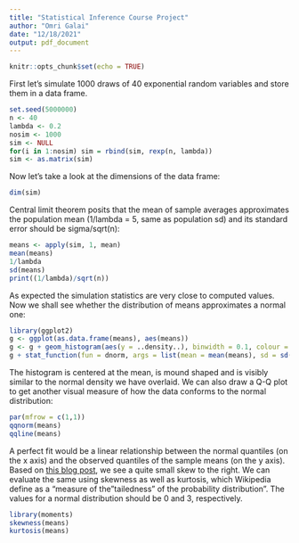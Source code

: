 ```yaml
---
title: "Statistical Inference Course Project"
author: "Omri Galai"
date: "12/18/2021"
output: pdf_document
---
```


```r
knitr::opts_chunk$set(echo = TRUE)
```
First let's simulate 1000 draws of 40 exponential random variables and store them in a data frame.
```r
set.seed(5000000)
n <- 40
lambda <- 0.2
nosim <- 1000
sim <- NULL
for(i in 1:nosim) sim = rbind(sim, rexp(n, lambda))
sim <- as.matrix(sim)
```
Now let's take a look at the dimensions of the data frame:
```r
dim(sim)
```
Central limit theorem posits that the mean of sample averages approximates the population mean (1/lambda = 5, same as population sd) and its standard error should be sigma/sqrt(n):
```r
means <- apply(sim, 1, mean)
mean(means)
1/lambda
sd(means)
print((1/lambda)/sqrt(n))
```
As expected the simulation statistics are very close to computed values.
Now we shall see whether the distribution of means approximates a normal one:
```r
library(ggplot2)
g <- ggplot(as.data.frame(means), aes(means))
g <- g + geom_histogram(aes(y = ..density..), binwidth = 0.1, colour = "black")
g + stat_function(fun = dnorm, args = list(mean = mean(means), sd = sd(means)))
```
The histogram is centered at the mean, is mound shaped and is visibly similar to the normal density we have overlaid. We can also draw a Q-Q plot to get another visual measure of how the data conforms to the normal distribution: 
```r
par(mfrow = c(1,1))
qqnorm(means)
qqline(means)
```
A perfect fit would be a linear relationship between the normal quantiles (on the x axis) and the observed quantiles of the sample means (on the y axis). Based on [this blog post](https://towardsdatascience.com/q-q-plots-explained-5aa8495426c0), we see a quite small skew to the right.
We can evaluate the same using skewness as well as kurtosis, which Wikipedia define as a "measure of the "tailedness" of the probability distribution". The values for a normal distribution should be 0 and 3, respectively.
```r
library(moments)
skewness(means)
kurtosis(means)
```